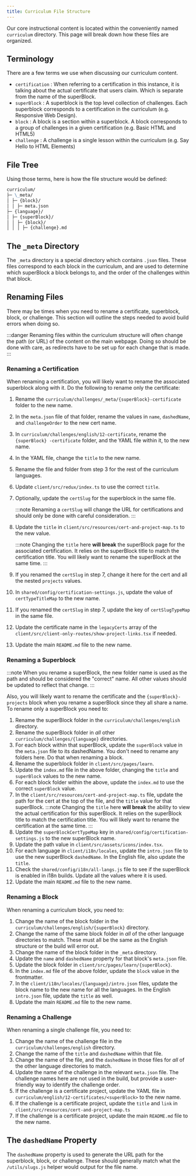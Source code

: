```yaml
---
title: Curriculum File Structure
---
```



Our core instructional content is located within the conveniently named `curriculum` directory. This page will break down how these files are organized.

## Terminology

There are a few terms we use when discussing our curriculum content.

- `certification` : When referring to a certification in this instance, it is talking about the actual certificate that users claim. Which is separate from the name of the superBlock.
- `superBlock` : A superblock is the top level collection of challenges. Each superblock corresponds to a certification in the curriculum (e.g. Responsive Web Design).
- `block` : A block is a section within a superblock. A block corresponds to a group of challenges in a given certification (e.g. Basic HTML and HTML5)
- `challenge` : A challenge is a single lesson within the curriculum (e.g. Say Hello to HTML Elements)

## File Tree

Using those terms, here is how the file structure would be defined:

```md
curriculum/
├─ \_meta/
│ ├─ {block}/
│ │ ├─ meta.json
├─ {language}/
│ ├─ {superBlock}/
│ │ ├─ {block}/
│ │ │ ├─ {challenge}.md
```

## The `_meta` Directory

The `_meta` directory is a special directory which contains `.json` files. These files correspond to each block in the curriculum, and are used to determine which superBlock a block belongs to, and the order of the challenges within that block.

## Renaming Files

There may be times when you need to rename a certificate, superblock, block, or challenge. This section will outline the steps needed to avoid build errors when doing so.

:::danger
Renaming files within the curriculum structure will often change the path (or URL) of the content on the main webpage. Doing so should be done with care, as redirects have to be set up for each change that is made.
:::

### Renaming a Certification

When renaming a certification, you will likely want to rename the associated superblock along with it. Do the following to rename only the certificate:

<Steps>

1. Rename the `curriculum/challenges/_meta/{superBlock}-certificate` folder to
   the new name.
2. In the `meta.json` file of that folder, rename the values in
   `name`, `dashedName`, and `challengeOrder` to the new cert name.
3. In
   `curriculum/challenges/english/12-certificate`, rename the `{superBlock}
-certificate` folder, and the YAML file within it, to the new name.
4. In the YAML file, change the `title` to the new name.
5. Rename the file and folder
   from step 3 for the rest of the curriculum languages.
6. Update
   `client/src/redux/index.ts` to use the correct `title`.
7. Optionally, update
   the `certSlug` for the superblock in the same file.

   :::note
   Renaming a `certSlug` will change the URL for certifications and should only be done with careful consideration.
   :::

8. Update the `title` in
   `client/src/resources/cert-and-project-map.ts` to the new value.

   :::note
   Changing the `title` here **will break** the superBlock page for the
   associated certification. It relies on the superBlock title to match the
   certification title. You will likely want to rename the superBlock at the same
   time. :::

9. If you renamed the `certSlug` in step 7, change it here for the
   cert and all the nested `projects` values.
10. In `shared/config/certification-settings.js`, update the value of
    `certTypeTitleMap` to the new name.
11. If you renamed the `certSlug` in step 7, update the key of `certSlugTypeMap` in the same file.
12. Update the
    certificate name in the `legacyCerts` array of the
    `client/src/client-only-routes/show-project-links.tsx` if needed.
13. Update the main `README.md` file to the new name.

</Steps>

### Renaming a Superblock

:::note
When you rename a superBlock, the new folder name is used as the path and should be considered the "correct" name. All other values should be updated to reflect that change.
:::

Also, you will likely want to rename the certificate and the `{superBlock}-projects` block when you rename a superBlock since they all share a name. To rename only a superBlock you need to:

<Steps>

1. Rename the superBlock folder in the `curriculum/challenges/english` directory.
2. Rename the superBlock folder in _all_ other `curriculum/challenges/{language}` directories.
3. For each block within that superBlock, update the `superBlock` value in the `meta.json` file to its dashedName. You don't need to rename any folders here. Do that when renaming a block.
4. Rename the superblock folder in `client/src/pages/learn`.
5. Update the `index.md` file in the above folder, changing the `title` and `superBlock` values to the new name.
6. For each block folder within the above, update the `index.md` to use the correct `superBlock` value.
7. In the `client/src/resources/cert-and-project-map.ts` file, update the path for the cert at the top of the file, and the `title` value for that superBlock.
   :::note
   Changing the `title` here **will break** the ability to view the actual certification for this superBlock. It relies on the superBlock title to match the certification title. You will likely want to rename the certification at the same time.
   :::
8. Update the `superBlockCertTypeMap` key in `shared/config/certification-settings.js` to the new superBlock name.
9. Update the path value in `client/src/assets/icons/index.tsx`.
10. For each language in `client/i18n/locales`, update the `intro.json` file to use the new superBlock `dashedName`. In the English file, also update the `title`.
11. Check the `shared/config/i18n/all-langs.js` file to see if the superBlock is enabled in i18n builds. Update all the values where it is used.
12. Update the main `README.md` file to the new name.

</Steps>

### Renaming a Block

When renaming a curriculum block, you need to:

<Steps>

1. Change the name of the block folder in the `curriculum/challenges/english/{superBlock}` directory.
2. Change the name of the same block folder in _all_ of the other language directories to match. These must all be the same as the English structure or the build will error out.
3. Change the name of the block folder in the `_meta` directory.
4. Update the `name` and `dashedName` property for that block's `meta.json` file.
5. Update the block folder in `client/src/pages/learn/{superBlock}`.
6. In the `index.md` file of the above folder, update the `block` value in the frontmatter.
7. In the `client/i18n/locales/{language}/intro.json` files, update the block name to the new name for all the languages. In the English `intro.json` file, update the `title` as well.
8. Update the main `README.md` file to the new name.

</Steps>

### Renaming a Challenge

When renaming a single challenge file, you need to:

<Steps>

1. Change the name of the challenge file in the `curriculum/challenges/english` directory.
2. Change the name of the `title` and `dashedName` within that file.
3. Change the name of the file, and the `dashedName` in those files for _all_ of the other language directories to match.
4. Update the name of the challenge in the relevant `meta.json` file. The challenge names here are not used in the build, but provide a user-friendly way to identify the challenge order.
5. If the challenge is a certificate project, update the YAML file in `curriculum/english/12-certificates/<superBlock>` to the new name.
6. If the challenge is a certificate project, update the `title` and `link` in `client/src/resources/cert-and-project-map.ts`
7. If the challenge is a certificate project, update the main `README.md` file to the new name.

</Steps>

## The `dashedName` Property

The `dashedName` property is used to generate the URL path for the superblock, block, or challenge. These should generally match what the `/utils/slugs.js` helper would output for the file name.
